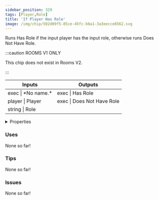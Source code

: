 ```yaml
---
sidebar_position: 329
tags: [Player,Role]
title: 'If Player Has Role'
image: /img/chip/502d09f5-85ce-45fc-b6a1-3a3eecce8562.svg
---
```


Runs Has Role if the input player has the input role, otherwise runs Does Not Have Role.

:::caution ROOMS V1 ONLY
    
This chip does not exist in Rooms V2.

:::


<IChip uuid="502d09f5-85ce-45fc-b6a1-3a3eecce8562"/>

<table><thead><tr><th>Inputs</th><th>Outputs</th></tr></thead><tbody><tr><td>exec | *No name.*</td><td>exec | Has Role</td></tr><tr><td>player | Player</td><td>exec | Does Not Have Role</td></tr><tr><td>string | Role</td><td /></tr></tbody></table>

<details>
  <summary>Properties</summary>
  <div>
    <div>
    <table>
      <tbody>
        <tr>
          <td>Is beta required?</td>
          <td>No</td>
        </tr>
        <tr>
          <td>Is chip a trolling risk?</td>
          <td>No</td>
        </tr>
        <tr>
          <td>Is chip a role assignment risk?</td>
          <td>No</td>
        </tr>
        <tr>
          <td>Chip UUID</td>
          <td>502d09f5-85ce-45fc-b6a1-3a3eecce8562</td>
        </tr>
        <tr>
          <td>Room availability</td>
          <td>Rooms V1 only</td>
        </tr>
      </tbody>
    </table>
    </div>
  </div>
</details>

### Uses

None so far!

### Tips

None so far!

### Issues

None so far!
